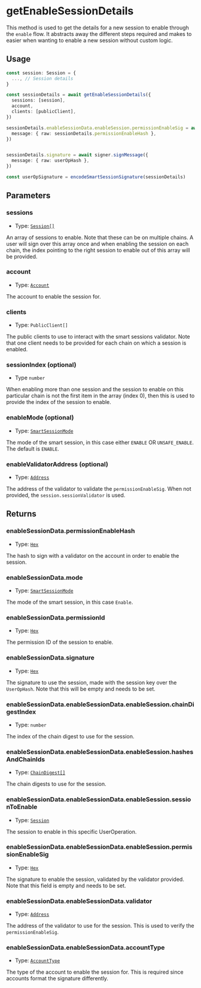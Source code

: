 # getEnableSessionDetails

This method is used to get the details for a new session to enable through the `enable` flow. It abstracts away the different steps required and makes to easier when wanting to enable a new session without custom logic.

## Usage

```typescript copy
const session: Session = {
  ..., // Session details
}

const sessionDetails = await getEnableSessionDetails({
  sessions: [session],
  account,
  clients: [publicClient],
})

sessionDetails.enableSessionData.enableSession.permissionEnableSig = await signer.signMessage({
  message: { raw: sessionDetails.permissionEnableHash },
})


sessionDetails.signature = await signer.signMessage({
  message: { raw: userOpHash },
})

const userOpSignature = encodeSmartSessionSignature(sessionDetails)
```

## Parameters

### sessions

- Type: [`Session[]`](/module-sdk/glossary/types#session)

An array of sessions to enable. Note that these can be on multiple chains. A user will sign over this array once and when enabling the session on each chain, the index pointing to the right session to enable out of this array will be provided.

### account

- Type: [`Account`](/module-sdk/glossary/types#account)

The account to enable the session for.

### clients

- Type: `PublicClient[]`

The public clients to use to interact with the smart sessions validator. Note that one client needs to be provided for each chain on which a session is enabled.

### sessionIndex (optional)

- Type `number`

When enabling more than one session and the session to enable on this particular chain is not the first item in the array (index 0), then this is used to provide the index of the session to enable.


### enableMode (optional)

- Type: [`SmartSessionMode`](/module-sdk/glossary/types#smartsessionmode)

The mode of the smart session, in this case either `ENABLE` OR `UNSAFE_ENABLE`. The default is `ENABLE`.

### enableValidatorAddress (optional)

- Type: [`Address`](https://viem.sh/docs/glossary/types#address)

The address of the validator to validate the `permissionEnableSig`. When not provided, the `session.sessionValidator` is used.

## Returns

### enableSessionData.permissionEnableHash

- Type: [`Hex`](https://viem.sh/docs/glossary/types#hex)

The hash to sign with a validator on the account in order to enable the session.

### enableSessionData.mode

- Type: [`SmartSessionMode`](/module-sdk/glossary/types#smartsessionmode)

The mode of the smart session, in this case `Enable`.

### enableSessionData.permissionId

- Type: [`Hex`](https://viem.sh/docs/glossary/types#hex)

The permission ID of the session to enable.

### enableSessionData.signature

- Type: [`Hex`](https://viem.sh/docs/glossary/types#hex)

The signature to use the session, made with the session key over the `UserOpHash`. Note that this will be empty and needs to be set.

### enableSessionData.enableSessionData.enableSession.chainDigestIndex

- Type: `number`

The index of the chain digest to use for the session.

### enableSessionData.enableSessionData.enableSession.hashesAndChainIds

- Type: [`ChainDigest[]`](/module-sdk/glossary/types#chaindigest)

The chain digests to use for the session.

### enableSessionData.enableSessionData.enableSession.sessionToEnable

- Type: [`Session`](/module-sdk/glossary/types#session)

The session to enable in this specific UserOperation.

### enableSessionData.enableSessionData.enableSession.permissionEnableSig

- Type: [`Hex`](https://viem.sh/docs/glossary/types#hex)

The signature to enable the session, validated by the validator provided. Note that this field is empty and needs to be set.

### enableSessionData.enableSessionData.validator

- Type: [`Address`](https://viem.sh/docs/glossary/types#address)

The address of the validator to use for the session. This is used to verify the `permissionEnableSig`.

### enableSessionData.enableSessionData.accountType

- Type: [`AccountType`](/module-sdk/glossary/types#accounttype)

The type of the account to enable the session for. This is required since accounts format the signature differently.
